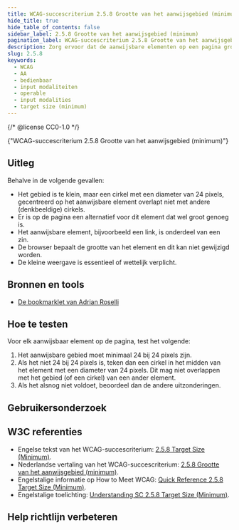 ```yaml
---
title: WCAG-succescriterium 2.5.8 Grootte van het aanwijsgebied (minimum)
hide_title: true
hide_table_of_contents: false
sidebar_label: 2.5.8 Grootte van het aanwijsgebied (minimum)
pagination_label: WCAG-succescriterium 2.5.8 Grootte van het aanwijsgebied (minimum)
description: Zorg ervoor dat de aanwijsbare elementen op een pagina groot genoeg zijn om makkelijk aan te wijzen met bijvoorbeeld een muis of vinger. Hierbij geldt dat het aan te wijzen gebied ten minste 24 bij 24 pixels groot is.
slug: 2.5.8
keywords:
  - WCAG
  - AA
  - bedienbaar
  - input modaliteiten
  - operable
  - input modalities
  - target size (minimum)
---
```


{/* @license CC0-1.0 */}


<WcagHeadingGroup level={1} conformanceLevel="Niveau AA">
  {"WCAG-succescriterium 2.5.8 Grootte van het aanwijsgebied (minimum)"}
</WcagHeadingGroup>

## Uitleg

<Summary />

Behalve in de volgende gevallen:

- Het gebied is te klein, maar een cirkel met een diameter van 24 pixels, gecentreerd op het aanwijsbare element overlapt niet met andere (denkbeeldige) cirkels.
- Er is op de pagina een alternatief voor dit element dat wel groot genoeg is.
- Het aanwijsbare element, bijvoorbeeld een link, is onderdeel van een zin.
- De browser bepaalt de grootte van het element en dit kan niet gewijzigd worden.
- De kleine weergave is essentieel of wettelijk verplicht.

## Bronnen en tools

- [De bookmarklet van Adrian Roselli](https://adrianroselli.com/2022/05/24x24-pixel-cursor-bookmarklet.html)

## Hoe te testen

Voor elk aanwijsbaar element op de pagina, test het volgende:

1. Het aanwijsbare gebied moet minimaal 24 bij 24 pixels zijn.
2. Als het niet 24 bij 24 pixels is, teken dan een cirkel in het midden van het element met een diameter van 24 pixels. Dit mag niet overlappen met het gebied (of een cirkel) van een ander element.
3. Als het alsnog niet voldoet, beoordeel dan de andere uitzonderingen.

## Gebruikersonderzoek

<CTAGebruikersonderzoek />

## W3C referenties

- Engelse tekst van het WCAG-succescriterium: [<span lang="en">2.5.8 Target Size (Minimum)</span>](https://www.w3.org/TR/WCAG22/#target-size-minimum).
- Nederlandse vertaling van het WCAG-succescriterium: [2.5.8 Grootte van het aanwijsgebied (minimum)](https://www.w3.org/Translations/WCAG22-nl/#target-size-minimum).
- Engelstalige informatie op <span lang="en">How to Meet WCAG</span>: [<span lang="en">Quick Reference 2.5.8 Target Size (Minimum)</span>](https://www.w3.org/WAI/WCAG22/quickref/#target-size-minimum).
- Engelstalige toelichting: [<span lang="en">Understanding SC 2.5.8 Target Size (Minimum)</span>](https://www.w3.org/WAI/WCAG22/Understanding/target-size-minimum.html).

<SpotlightSection type="info">
  <Markdown omitH1 headinglevel={3}>
    <Disclaimer />
  </Markdown>
</SpotlightSection>

## Help richtlijn verbeteren

<Markdown omitH1 headinglevel={3}>
  <WCAGFooterInfo />
</Markdown>
